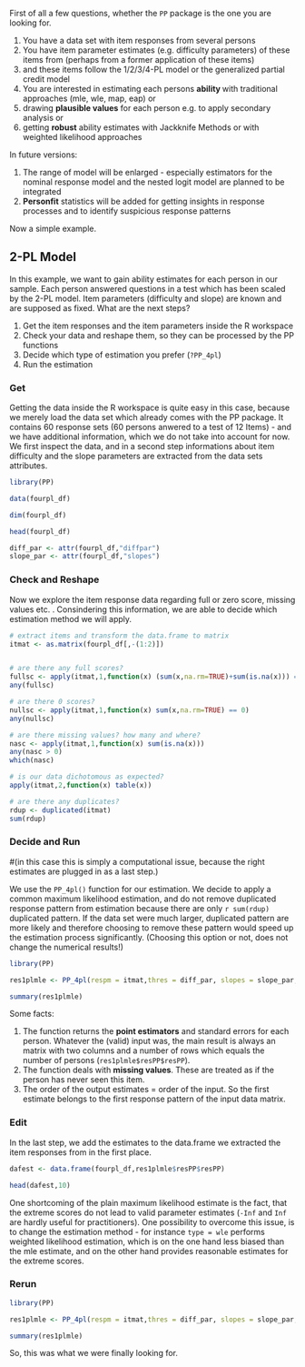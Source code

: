 <!--
%\VignetteEngine{knitr}
%\VignetteIndexEntry{Getting started with PP}
-->

First of all a few questions, whether the `PP` package is the one you are looking for.


1. You have a data set with item responses from several persons
2. You have item parameter estimates (e.g. difficulty parameters) of these items from (perhaps from a former application of these items)
3. and these items follow the 1/2/3/4-PL model or the generalized partial credit model
4. You are interested in estimating each persons **ability ** with traditional approaches (mle, wle, map, eap) or
5. drawing **plausible values** for each person e.g. to apply secondary analysis or
6. getting **robust** ability estimates with Jackknife Methods or with weighted likelihood approaches


In future versions:

1. The range of model will be enlarged - especially estimators for the nominal response model and the nested logit model are planned to be integrated
2. **Personfit** statistics will be added for getting insights in response processes and to identify suspicious response patterns


Now a simple example.


## 2-PL Model


In this example, we want to gain ability estimates for each person in our sample. Each person answered questions in a test which has been scaled by the 2-PL model. Item parameters (difficulty and slope) are known and are supposed as fixed. What are the next steps?

1. Get the item responses and the item parameters inside the R workspace
2. Check your data and reshape them, so they can be processed by the PP functions
3. Decide which type of estimation you prefer (`?PP_4pl`)
4. Run the estimation


### Get

Getting the data inside the R workspace is quite easy in this case, because we merely load the data set which already comes with the PP package. It contains 60 response sets (60 persons anwered to a test of 12 Items) - and we have additional information, which we do not take into account for now. We first inspect the data, and in a second step informations about item difficulty and the slope parameters are extracted from the data sets attributes.

```r

library(PP)

data(fourpl_df)

dim(fourpl_df)

head(fourpl_df)

diff_par <- attr(fourpl_df,"diffpar")
slope_par <- attr(fourpl_df,"slopes")

```



### Check and Reshape


Now we explore the item response data regarding full or zero score, missing values etc. . Consindering this information, we are able to decide which estimation method we will apply.


```r

# extract items and transform the data.frame to matrix
itmat <- as.matrix(fourpl_df[,-(1:2)])


# are there any full scores?
fullsc <- apply(itmat,1,function(x) (sum(x,na.rm=TRUE)+sum(is.na(x))) == length(x))
any(fullsc)

# are there 0 scores?
nullsc <- apply(itmat,1,function(x) sum(x,na.rm=TRUE) == 0)
any(nullsc)

# are there missing values? how many and where?
nasc <- apply(itmat,1,function(x) sum(is.na(x)))
any(nasc > 0)
which(nasc)

# is our data dichotomous as expected?
apply(itmat,2,function(x) table(x))

# are there any duplicates?
rdup <- duplicated(itmat)
sum(rdup)


```



### Decide and Run

#(in this case this is simply a computational issue, because the right estimates are plugged in as a last step.)

We use the `PP_4pl()` function for our estimation. We decide to apply a common maximum likelihood estimation, and do not remove duplicated response pattern from estimation because there are only `r sum(rdup)` duplicated pattern. If the data set were much larger, duplicated pattern are more likely and therefore choosing to remove these pattern would speed up the estimation process significantly. (Choosing this option or not, does not change the numerical results!)


```r
library(PP)

res1plmle <- PP_4pl(respm = itmat,thres = diff_par, slopes = slope_par, type = "mle")

summary(res1plmle)

```

Some facts:

1. The function returns the **point estimators** and standard errors for each person. Whatever the (valid) input was, the main result is always an matrix with two columns and a number of rows which equals the number of persons (`res1plmle$resPP$resPP`).
2. The function deals with **missing values**. These are treated as if the person has never seen this item.
3. The order of the output estimates = order of the input. So the first estimate belongs to the first response pattern of the input data matrix.



### Edit

In the last step, we add the estimates to the data.frame we extracted the item responses from in the first place.


```r

dafest <- data.frame(fourpl_df,res1plmle$resPP$resPP)

head(dafest,10)
```


One shortcoming of the plain maximum likelihood estimate is the fact, that the extreme scores do not lead to valid parameter estimates (`-Inf` and `Inf` are hardly useful for practitioners). One possibility to overcome this issue, is to change the estimation method - for instance `type = wle` performs weighted likelihood estimation, which is on the one hand less biased than the mle estimate, and on the other hand provides reasonable estimates for the extreme scores.


### Rerun


```r
library(PP)

res1plmle <- PP_4pl(respm = itmat,thres = diff_par, slopes = slope_par, type = "wle")

summary(res1plmle)
```


So, this was what we were finally looking for.











